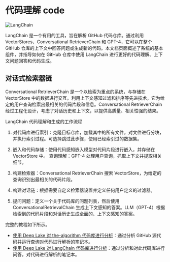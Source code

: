 # 代码理解 code

![LangChain](https://pica.zhimg.com/50/v2-56e8bbb52aa271012541c1fe1ceb11a2_r.gif 'LangChain中文网')



LangChain 是一个有用的工具，旨在解析 GitHub 代码仓库。通过利用 VectorStores、Conversational RetrieverChain 和 GPT-4，它可以在整个 GitHub 仓库的上下文中回答问题或生成新的代码。本文档页面概述了系统的基本组件，并指导如何在 GitHub 仓库中使用 LangChain 进行更好的代码理解、上下文问题回答和代码生成。

## 对话式检索器链

Conversational RetrieverChain 是一个以检索为重点的系统，与存储在 VectorStore 中的数据进行交互。利用上下文感知过滤和排序等先进技术，它为给定的用户查询检索出最相关的代码片段和信息。Conversational RetrieverChain 经过工程化设计，考虑了对话历史和上下文，以提供高质量、相关性强的结果。

LangChain 代码理解和生成的工作流程

1. 对代码库进行索引：克隆目标仓库，加载其中的所有文件，对文件进行分块，并执行索引过程。可选择跳过此步骤，使用已经索引过的数据集。

2. 嵌入和代码存储：使用代码感知嵌入模型对代码片段进行嵌入，并存储在 VectorStore 中。
查询理解：GPT-4 处理用户查询，抓取上下文并提取相关细节。

3. 构建检索器：Conversational RetrieverChain 搜索 VectorStore，为给定的查询识别出最相关的代码片段。

4. 构建对话链：根据需要自定义检索器设置并定义任何用户定义的过滤器。

5. 提问问题：定义一个关于代码库的问题列表，然后使用 ConversationalRetrievalChain 生成上下文感知的答案。LLM（GPT-4）根据检索到的代码片段和对话历史生成全面的、上下文感知的答案。

完整的教程如下所示。
- [使用 Deep Lake 对 the-algorithm 代码库进行分析](./twitter-the-algorithm-analysis-deeplake.html)：通过分析 GitHub 源代码并运行查询对代码进行解析的笔记本。
- [使用 Deep Lake 对 LangChain 代码库进行分析](./code-analysis-deeplake.html)：通过分析和对此代码库进行问答，对代码进行解析的笔记本。
